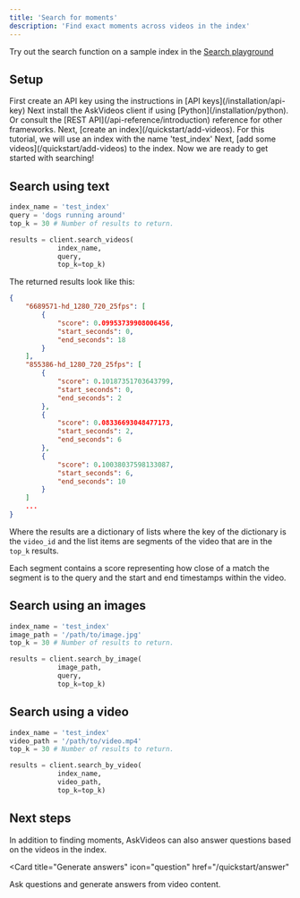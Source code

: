 ```yaml
---
title: 'Search for moments'
description: 'Find exact moments across videos in the index'
---
```


<Note>Try out the search function on a sample index in the [Search playground](https://app.askvideos.com/playground)</Note>

## Setup

<Steps>
  <Step title="Create an API key">
    First create an API key using the instructions in [API keys](/installation/api-key)
  </Step>
  <Step title="Install the client">
    Next install the AskVideos client if using [Python](/installation/python). Or consult the [REST API](/api-reference/introduction) reference for other frameworks.
  </Step>
  <Step title="Create an index">
    Next, [create an index](/quickstart/add-videos). For this tutorial, we will use an index with the name 'test_index'
  </Step>

  <Step title="Add some videos">
    Next, [add some videos](/quickstart/add-videos) to the index. Now we are ready to get started with searching!
  </Step>
</Steps>

## Search using text
```python
index_name = 'test_index'
query = 'dogs running around'
top_k = 30 # Number of results to return.

results = client.search_videos(
            index_name,
            query,
            top_k=top_k)
```

The returned results look like this:
```json
{
    "6689571-hd_1280_720_25fps": [
        {
            "score": 0.09953739908006456,
            "start_seconds": 0,
            "end_seconds": 18
        }
    ],
    "855386-hd_1280_720_25fps": [
        {
            "score": 0.10187351703643799,
            "start_seconds": 0,
            "end_seconds": 2
        },
        {
            "score": 0.08336693048477173,
            "start_seconds": 2,
            "end_seconds": 6
        },
        {
            "score": 0.10038037598133087,
            "start_seconds": 6,
            "end_seconds": 10
        }
    ]
    ...
}
```
Where the results are a dictionary of lists where the key of the dictionary is the `video_id` and the list items are segments of the video that are in the `top_k` results.

Each segment contains a score representing how close of a match the segment is to the query and the start and end timestamps within the video.

## Search using an images
```python
index_name = 'test_index'
image_path = '/path/to/image.jpg'
top_k = 30 # Number of results to return.

results = client.search_by_image(
            image_path,
            query,
            top_k=top_k)
```

## Search using a video
```python
index_name = 'test_index'
video_path = '/path/to/video.mp4'
top_k = 30 # Number of results to return.

results = client.search_by_video(
            index_name,
            video_path,
            top_k=top_k)
```


## Next steps

In addition to finding moments, AskVideos can also answer questions based on the videos in the index.

<CardGroup>

<Card
  title="Generate answers"
  icon="question"
  href="/quickstart/answer"
>
  Ask questions and generate answers from video content.
</Card>
</CardGroup>
